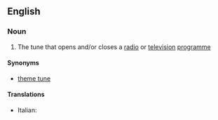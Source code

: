 ==English==

===Noun===
{{en-noun|sg=[[signature]] [[tune]]}}

# {{music}} The tune that opens and/or closes a [[radio]] or [[television]] [[programme]]

====Synonyms====
* [[theme tune]]

====Translations====
{{trans-top|music to open or close a program}}
* Italian: {{t-|it|sigla musicale|f}}
{{trans-mid}}
{{trans-bottom}}